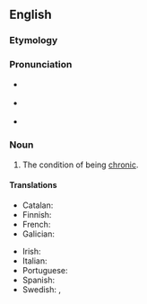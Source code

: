 ==English==

===Etymology===
{{suffix|en|chronic|ity}}

===Pronunciation===
* {{a|GA}} {{IPA|en|/kɹɑˈnɪsɪti/}}
* {{a|RP}} {{IPA|en|/kɹɒˈnɪsɪti/}}
* {{hyph|en|chro|ni|ci|ty}}

===Noun===
{{en-noun|~}}

# The condition of being [[chronic]].

====Translations====
{{trans-top|the condition of being chronic}}
* Catalan: {{t+|ca|cronicitat|f}}
* Finnish: {{t+|fi|kroonisuus}}
* French: {{t+|fr|chronicité|f}}
* Galician: {{t+|gl|cronicidade|f}}
{{trans-mid}}
* Irish: {{t|ga|ainseal|m}}
* Italian: {{t|it|cronicità|f}}
* Portuguese: {{t|pt|cronicidade|f}}
* Spanish: {{t|es|cronicidad|f}}
* Swedish: {{t|sv|kronicitet|c}}, {{t|sv|kroniskhet|c}}
{{trans-bottom}}